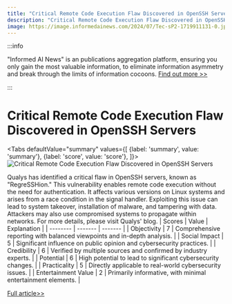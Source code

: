 ```yaml
---
title: "Critical Remote Code Execution Flaw Discovered in OpenSSH Servers"
description: "Critical Remote Code Execution Flaw Discovered in OpenSSH Servers"
image: https://image.informedainews.com/2024/07/Tec-sP2-1719911131-0.jpg
---
```



:::info

"Informed AI News" is an publications aggregation platform, ensuring you only gain the most valuable information, to eliminate information asymmetry and break through the limits of information cocoons.  [Find out more >>](/)

:::

# Critical Remote Code Execution Flaw Discovered in OpenSSH Servers


<Tabs
	defaultValue="summary"
	values={[
	{label: 'summary', value: 'summary'},
	{label: 'score', value: 'score'},
]}>
<TabItem value="summary">
<img
  src="https://image.informedainews.com/2024/07/Tec-sP2-1719911131-0.jpg"
  alt="Critical Remote Code Execution Flaw Discovered in OpenSSH Servers"
/>



Qualys has identified a critical flaw in OpenSSH servers, known as "RegreSSHion." This vulnerability enables remote code execution without the need for authentication. It affects various versions on Linux systems and arises from a race condition in the signal handler. Exploiting this issue can lead to system takeover, installation of malware, and tampering with data. Attackers may also use compromised systems to propagate within networks. For more details, please visit Qualys' blog.
</TabItem>
<TabItem value="score">
	| Scores     | Value   | Explanation |
	| -------- | ------- | ------- |
	| Objectivity  | 7    | Comprehensive reporting with balanced viewpoints and in-depth analysis.    |
	| Social Impact | 5     | Significant influence on public opinion and cybersecurity practices.    |
	| Credibility    | 6    | Verified by multiple sources and confirmed by industry experts.    |
	| Potential    | 6    | High potential to lead to significant cybersecurity changes.    |
	| Practicality    | 5    | Directly applicable to real-world cybersecurity issues.    |
	| Entertainment Value    | 2    | Primarily informative, with minimal entertainment elements.    |
</TabItem>
</Tabs>

[Full article>>](https://www.cnbeta.com.tw/articles/tech/1436744.htm)
